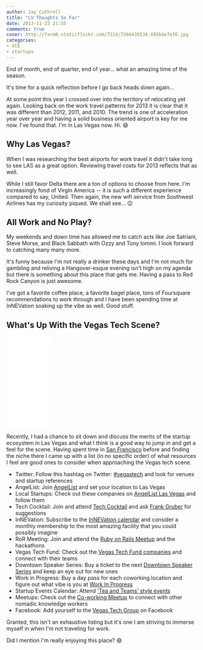 ```yaml
---
author: Jay Cuthrell
title: "LV Thoughts So Far"
date: 2013-11-23 21:55
comments: true
cover: http://farm8.staticflickr.com/7224/7266435534_695b4e7af6.jpg
categories:
- VCE
- startups
---
```


<a href="http://www.flickr.com/photos/jcuthrell/7266435534/" title="Farewell Vegas by qthrul, on Flickr">

</a>

End of month, end of quarter, end of year... what an amazing time of the season.

It's time for a quick reflection before I go back heads down again...

At some point this year I crossed over into the territory of relocating yet again. Looking back on the work travel patterns for 2013 it is clear that it was different than 2012, 2011, and 2010. The trend is one of acceleration year over year and having a solid business oriented airport is key for me now. I've found that. I'm in Las Vegas now. Hi. :smile:

Why Las Vegas?
--------------

When I was researching the best airports for work travel it didn't take long to see LAS as a great option. Reviewing travel costs for 2013 reflects that as well.

While I still favor Delta there are a ton of options to choose from here. I'm increasingly fond of Virgin America -- it is such a different experience compared to say, United. Then again, the new wifi service from Southwest Airlines has my curiosity piqued. We shall see... :wink:

All Work and No Play?
---------------------

My weekends and down time has allowed me to catch acts like Joe Satriani, Steve Morse, and Black Sabbath with Ozzy and Tony Iommi. I look forward to catching many many more.

It's funny because I'm not really a drinker these days and I'm not much for gambling and reliving a Hangover-esque evening isn't high on my agenda but there is something about this place that gets me. Having a pass to Red Rock Canyon is just awesome.

I've got a favorite coffee place, a favorite bagel place, tons of Foursquare recommendations to work through and I have been spending time at InNEVation soaking up the vibe as well. Good stuff.

What's Up With the Vegas Tech Scene?
------------------------------------

<iframe style="width:120px;height:240px;" marginwidth="0" marginheight="0" scrolling="no" frameborder="0" src="//ws-na.amazon-adsystem.com/widgets/q?ServiceVersion=20070822&OneJS=1&Operation=GetAdHtml&MarketPlace=US&source=ac&ref=qf_sp_asin_til&ad_type=product_link&tracking_id=fudgeorg0c-20&marketplace=amazon&region=US&placement=0446576220&asins=0446576220&linkId=d22e82f393d84d3c1a6ae10081d4d3d3&show_border=true&link_opens_in_new_window=true&price_color=333333&title_color=0066c0&bg_color=ffffff">
    </iframe>

Recently, I had a chance to sit down and discuss the merits of the startup ecosystem in Las Vegas and what I think is a good way to jump in and get a feel for the scene. Having spent time in [San Francisco](http://fudge.org/sf-thoughts-so-far/) before and finding the niche there I came up with a list (in no specific order) of what resources I feel are good ones to consider when approaching the Vegas tech scene.

* Twitter: Follow this hashtag on Twitter: [#vegastech](https://twitter.com/search?q=%23vegastech&src=typd) and look for venues and startup references
* AngelList: Join [AngelList](https://angel.co/) and set your location to Las Vegas
* Local Startups: Check out these companies on [AngelList Las Vegas](https://angel.co/las-vegas) and follow them
* Tech Cocktail: Join and attend [Tech Cocktail](http://tech.co/) and ask [Frank Gruber](http://tech.co/about-tech-cocktail/about-frank-gruber) for suggestions
* InNEVation: Subscribe to the [InNEVation calendar](http://www.innevation.com/pages/events/calendar.php) and consider a monthly membership to the most amazing facility that you could possibly imagine
* RoR Meeting: Join and attend the [Ruby on Rails Meetup](http://www.meetup.com/las-vegas-ruby-on-rails/) and the hackathons
* Vegas Tech Fund: Check out the [Vegas Tech Fund companies](http://vegastechfund.com/portfolio/) and connect with their teams
* Downtown Speaker Series: Buy a ticket to the next [Downtown Speaker Series](http://www.eventbrite.com/e/tech-cocktail-week-sessions-speaker-series-downtown-vegas-sponsored-by-local-motors-tickets-5925706949?aff=tcsitebutton) and keep an eye out for new ones
* Work in Progress: Buy a day pass for each coworking location and figure out what vibe is you at [Work In Progress](http://www.workinprogress.lv/a/locations/)
* Startup Events Calendar: Attend ['Tea and Teams' style events](http://www.workinprogress.lv/events/)
* Meetups: Check out the [Co-working Meetup](http://www.meetup.com/vegas-co-working/) to connect with other nomadic knowledge workers
* Facebook: Add yourself to the [Vegas Tech Group](https://www.facebook.com/groups/vegastech/) on Facebook

Granted, this isn't an exhaustive listing but it's one I am striving to immerse myself in when I'm not traveling for work.

Did I mention I'm really enjoying this place? :smile:
